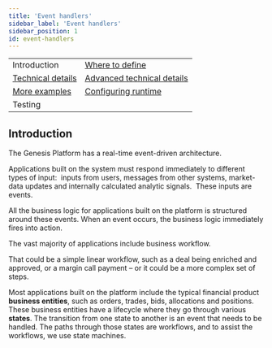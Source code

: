 ```yaml
---
title: 'Event handlers'
sidebar_label: 'Event handlers'
sidebar_position: 1
id: event-handlers
---
```




| |   |
|---|---|
| Introduction  | [Where to define](/creating-applications/defining-your-application/business-logic/event-handlers/event-handler-define/)  |  
|  [Technical details](/creating-applications/defining-your-application/business-logic/event-handlers/eh-technical-details/) |  [Advanced technical details](/creating-applications/defining-your-application/business-logic/event-handlers/eh-advanced-technical-details/) |
|  [More examples](/creating-applications/defining-your-application/business-logic/event-handlers/eh-more-examples/) | [Configuring runtime](/creating-applications/defining-your-application/business-logic/event-handlers/eh-configuring-runtime/) |  
|Testing|   |


## Introduction

The Genesis Platform has a real-time event-driven architecture.

Applications built on the system must respond immediately to different types of input:  inputs from users, messages from other systems, market-data updates and internally calculated analytic signals.  These inputs are events.

All the business logic for applications built on the platform is structured around these events. When an event occurs, the business logic immediately fires into action.

The vast majority of applications include business workflow.

That could be a simple linear workflow, such as a deal being enriched and approved, or a margin call payment – or it could be a more complex set of steps.

Most applications built on the platform include the typical financial product **business entities**, such as orders, trades, bids, allocations and positions. These business entities have a lifecycle where they go through various **states**. The transition from one state to another is an event that needs to be handled. The paths through those states are workflows, and to assist the workflows, we use state machines.



